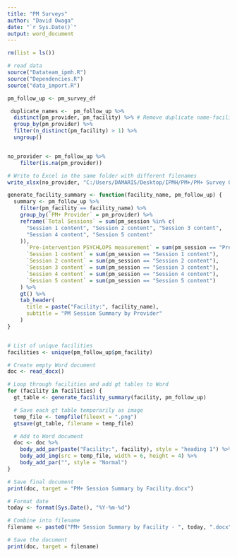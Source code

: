 ```yaml
---
title: "PM Surveys"
author: "David Owaga"
date: "`r Sys.Date()`"
output: word_document
---
```


```r
rm(list = ls())

# read data
source("Datateam_ipmh.R")
source("Dependencies.R")
source("data_import.R")

```


```r
pm_follow_up <- pm_survey_df

```


```r
 duplicate_names <-  pm_follow_up %>%
  distinct(pm_provider, pm_facility) %>% # Remove duplicate name-facility pairs if any
  group_by(pm_provider) %>%
  filter(n_distinct(pm_facility) > 1) %>%
  ungroup()


no_provider <- pm_follow_up %>% 
    filter(is.na(pm_provider))

# Write to Excel in the same folder with different filenames
write_xlsx(no_provider, "C:/Users/DAMARIS/Desktop/IPMH/PM+/PM+ Survey QCs/No Provider.xlsx")
```




```r
generate_facility_summary <- function(facility_name, pm_follow_up) {
  summary <- pm_follow_up %>%
    filter(pm_facility == facility_name) %>%
    group_by(`PM+ Provider` = pm_provider) %>%
    reframe(`Total Sessions` = sum(pm_session %in% c(
      "Session 1 content", "Session 2 content", "Session 3 content",
      "Session 4 content", "Session 5 content"
    )),
      `Pre-intervention PSYCHLOPS measurement` = sum(pm_session == "Pre-intervention PSYCHLOPS measurement"),
      `Session 1 content` = sum(pm_session == "Session 1 content"),
      `Session 2 content` = sum(pm_session == "Session 2 content"),
      `Session 3 content` = sum(pm_session == "Session 3 content"),
      `Session 4 content` = sum(pm_session == "Session 4 content"), 
      `Session 5 content` = sum(pm_session == "Session 5 content")
    ) %>%
    gt() %>%
    tab_header(
      title = paste("Facility:", facility_name),
      subtitle = "PM Session Summary by Provider"
    )
}


# List of unique facilities
facilities <- unique(pm_follow_up$pm_facility)

# Create empty Word document
doc <- read_docx()

# Loop through facilities and add gt tables to Word
for (facility in facilities) {
  gt_table <- generate_facility_summary(facility, pm_follow_up)

  # Save each gt table temporarily as image
  temp_file <- tempfile(fileext = ".png")
  gtsave(gt_table, filename = temp_file)

  # Add to Word document
  doc <- doc %>%
    body_add_par(paste("Facility:", facility), style = "heading 1") %>%
    body_add_img(src = temp_file, width = 6, height = 4) %>%
    body_add_par("", style = "Normal")
}

# Save final document
print(doc, target = "PM+ Session Summary by Facility.docx")

# Format date
today <- format(Sys.Date(), "%Y-%m-%d")

# Combine into filename
filename <- paste0("PM+ Session Summary by Facility - ", today, ".docx")

# Save the document
print(doc, target = filename)


```
